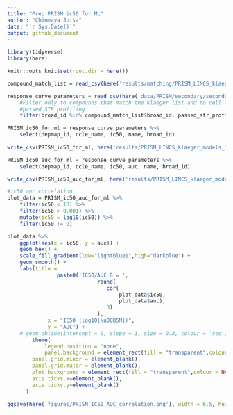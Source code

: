 ```yaml
---
title: "Prep PRISM ic50 for ML"
author: "Chinmaya Joisa"
date: "`r Sys.Date()`"
output: github_document
---
```


```r
library(tidyverse)
library(here)

knitr::opts_knit$set(root.dir = here())
```

```r
compound_match_list = read_csv(here('results/matching/PRISM_LINCS_klaeger_drug_matches.csv'))

response_curve_parameters = read_csv(here('data/PRISM/secondary/secondary-screen-dose-response-curve-parameters.csv')) %>% 
	#Filter only to compounds that match the Klaeger list and to cell lines that
	#passed STR profiling
	filter(broad_id %in% compound_match_list$broad_id, passed_str_profiling, !is.na(ic50))
```


```r

PRISM_ic50_for_ml = response_curve_parameters %>% 
	select(depmap_id, ccle_name, ic50, name, broad_id) 
	
write_csv(PRISM_ic50_for_ml, here('results/PRISM_LINCS_klaeger_models_ic50/PRISM_ic50_for_ml.csv'))

PRISM_ic50_auc_for_ml = response_curve_parameters %>% 
	select(depmap_id, ccle_name, ic50, auc, name, broad_id)

write_csv(PRISM_ic50_auc_for_ml, here('results/PRISM_LINCS_klaeger_models_auc/PRISM_auc_for_ml.csv'))
```

```r
#ic50 auc correlation
plot_data = PRISM_ic50_auc_for_ml %>% 
	filter(ic50 < 10) %>%
	filter(ic50 > 0.001) %>% 
	mutate(ic50 = log10(ic50)) %>% 
	filter(ic50 != 0)

plot_data %>%
	ggplot(aes(x = ic50, y = auc)) +
	geom_hex() +
	scale_fill_gradient(low="lightblue1",high="darkblue") +
	geom_smooth() +
	labs(title = 
			 	paste0('IC50/AUC R = ',
			 				 round(
			 				 	cor(
			 				 		plot_data$ic50,
			 				 		plot_data$auc),
			 				 	3)
			 				 ),
			 x = "IC50 (log10[\u00B5M])",
			 y = "AUC") +
	# geom_abline(intercept = 0, slope = 1, size = 0.3, colour = 'red', linetype = 3) +
		theme(
			legend.position = "none",
			panel.background = element_rect(fill = "transparent",colour = NA),
    	panel.grid.minor = element_blank(), 
    	panel.grid.major = element_blank(),
    	plot.background = element_rect(fill = "transparent",colour = NA), 
    	axis.ticks.x=element_blank(), 
    	axis.ticks.y=element_blank()
      )

ggsave(here('figures/PRISM_IC50_AUC_correlation.png'), width = 6.5, height = 6, units = "cm", bg = "transparent")
	
```


